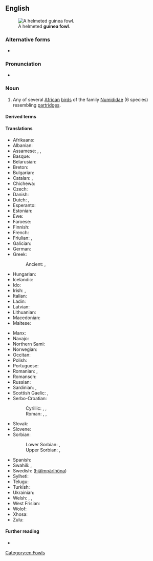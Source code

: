 {{also|guineafowl|guinea-fowl}}
==English==
[[Image:Helmeted guineafowl kruger.jpg|thumb|A helmeted '''guinea fowl'''.]]

===Alternative forms===
* {{l|en|guineafowl}}

===Pronunciation===
* {{IPA|en|/ˈɡɪni ˌfaʊl/}}

===Noun===
{{en-noun|s|guinea fowl}}

# Any of several [[African]] [[bird]]s of the family [[Numididae]] (6 species) resembling [[partridge]]s.

====Derived terms====
{{der3|en|{{vern|black guineafowl}}
|{{vern|crested guineafowl}}
|helmeted guineafowl
|{{vern|plumed guineafowl}}
|{{vern|vulturine guineafowl}}
|{{vern|white-breasted guineafowl}}
}}

====Translations====
{{trans-top|bird}}
* Afrikaans: {{t|af|tarentaal}}
* Albanian: {{t|sq|pula faraone|?}}
* Assamese: {{t|as|তিতৰ}}, {{t|as|তিতৌ কুকুৰা}}, {{t|as|চীনা কুকুৰা}}
* Basque: {{t|eu|pintada}}
* Belarusian: {{t|be|цацарка|f}}
* Breton: {{t|br|klujar-Spagn|?}}
* Bulgarian: {{t|bg|токачка|f}}
* Catalan: {{t+|ca|pintada|f}}, {{t|ca|gallina de guinea|f}}
* Chichewa: {{t|ny|nkhanga}}
* Czech: {{t+|cs|perlička|f}}
* Danish: {{t|da|perlehøne|c}}
* Dutch: {{t+|nl|parelhoen|n}}, {{t+|nl|poelepetaat|n}}
* Esperanto: {{t|eo|numido}}
* Estonian: {{t|et|pärlkana}}
* Ewe: {{t|ee|tsaxe}}
* Faroese: {{t|fo|perluhøna|f}}
* Finnish: {{t+|fi|helmikana}}
* French: {{t+|fr|pintade|f}}
* Friulian: {{t|fur|faraone|?}}, {{t|fur|gjaline faraone|?}}
* Galician: {{t|gl|galiña de guiné|f}}
* German: {{t|de|Perlhuhn|n}}
* Greek: {{t+|el|φραγκόκοτα|f}}
*: Ancient: {{t|grc|μελεαγρίς|f}}, {{t|grc|γαράμας|m}}
* Hungarian: {{t+|hu|gyöngytyúk}}
* Icelandic: {{t|is|perluhænsn|n}}
* Ido: {{t+|io|pintado}}
* Irish: {{t|ga|cearc ghuine|f}} {{qualifier|female}}, {{t|ga|coileach guine|m}} {{qualifier|male}}
* Italian: {{t+|it|faraona|f}}
* Ladin: {{t|lld|faraona|f}}
* Latvian: {{t|lv|pērļu vistiņa|?}}
* Lithuanian: {{t+|lt|patarška|f}}
* Macedonian: {{t|mk|би́серка|f}}
* Maltese: {{t|mt|farawni|?}}
{{trans-mid}}
* Manx: {{t|gv|eeanlee injinagh|m}}
* Navajo: {{t|nv|naaʼahóóhaistłʼinii}}
* Northern Sami: {{t|se|pearalvuonccis}}
* Norwegian: {{t+|no|perlehøne|}}
* Occitan: {{t|oc|pintarda|f}}
* Polish: {{t+|pl|perliczka|f}}
* Portuguese: {{t+|pt|galinha d'angola|f}}
* Romanian: {{t+|ro|bibilică|f}}, {{t+|ro|pichire|f}}
* Romansch: {{t|rm|giaglina perlada|f}}
* Russian: {{t+|ru|цеса́рка|f}}
* Sardinian: {{t|sc|magliocchina|f}}, {{t|sc|pudda de ìndias|f}}
* Scottish Gaelic: {{t|gd|cearc Innseanach|f}} {{qualifier|female}}, {{t|gd|coileach Innseanach|m}} {{qualifier|male}}
* Serbo-Croatian:
*: Cyrillic: {{t|sh|мѝсӣрка|f}}, {{t|sh|бѝсе̄рка|f}}, {{t|sh|мо̑рка|f}}
*: Roman: {{t+|sh|mìsīrka|f}}, {{t+|sh|bìsērka|f}}, {{t+|sh|mȏrka|f}}
* Slovak: {{t|sk|perlička|f}}
* Slovene: {{t+|sl|pegatka|f}}
* Sorbian:
*: Lower Sorbian: {{t|dsb|parlickata kokoška|f}}, {{t|dsb|parlickata kurka|f}}
*: Upper Sorbian: {{t|hsb|parlawa|f}}, {{t|hsb|krjepjena|f}}
* Spanish: {{t|es|gallina de Guinea|f}}
* Swahili: {{t+|sw|kanga}}, {{t+|sw|kororo}}
* Swedish: {{t+|sv|pärlhöna|c}} ([[hjälmpärlhöna]])
* Sylheti: {{t|syl|ꠔꠤꠔꠞ}}
* Telugu: {{t+|te|గిన్నికోడి}}
* Turkish: {{t+|tr|beçtavuğu}}
* Ukrainian: {{t+|uk|цеса́рка|f}}
* Welsh: {{t|cy|iâr gini|f}}, {{t|cy|combác|m}}, {{t|cy|cochwat|m}}
* West Frisian: {{t|fy|poepeletaat|?}}
* Wolof: {{t+|wo|naat|alt=naat bi}}
* Xhosa: {{t|xh|impangele}}
* Zulu: {{t|zu|impangele}}
{{trans-bottom}}

====Further reading====
* {{pedialite}}

[[Category:en:Fowls]]